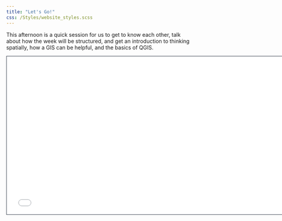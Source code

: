 ```yaml
---
title: "Let's Go!"
css: /Styles/website_styles.scss
---
```


This afternoon is a quick session for us to get to know each other, talk about how the week will be structured, and get an introduction to thinking spatially, how a GIS can be helpful, and the basics of QGIS.

<iframe class="slide-deck" src="/Lectures/Introductory_lecture.html" height="420" width="750" style="border: 1px solid #2e3846;">

</iframe>
